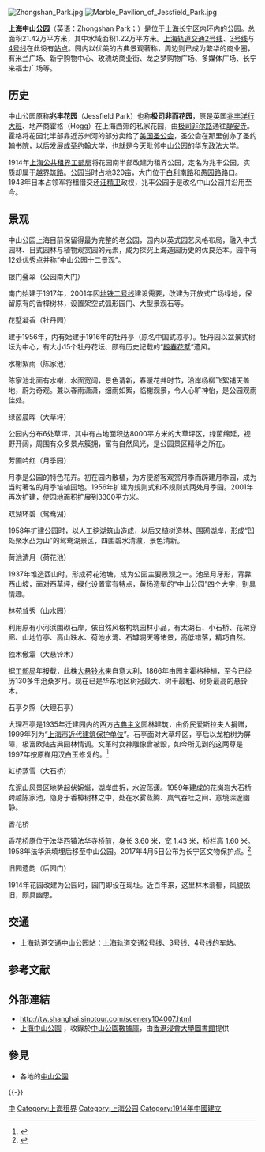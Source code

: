 {{Infobox_park
| name = 中山公园<br />Zhongshan Park
| image = 
[[File:Shanghai13.JPG|无框]]
| caption =中山公园全景
| location = [[上海市|上海市]][[长宁区|长宁区]][[长宁路|长宁路]]780號
| coordinates = {{Coord|31.22120|121.4203}} 
| area = 214,200平方米
| opened = {{Start date|1914}}
| operator = 长宁区绿化和市容管理局
}}

[[File:Zhongshan_Park.jpg|thumb]]
[[File:Marble_Pavilion_of_Jessfield_Park.jpg|thumb]]

'''上海中山公园'''（英语：Zhongshan Park；{{Sha|p1=tson sae kon yoe|ipa=[t͡sőŋsᴇ̄kōŋɦyø᷆]}}）是位于[[上海|上海]][[长宁区|长宁区]]内环内的公园。总面积21.42万平方米，其中水域面积1.22万平方米。[[上海轨道交通|上海轨道交通]][[上海轨道交通2号线|2号线]]、[[上海轨道交通3号线|3号线]]与[[上海轨道交通4号线|4号线]]在此设有[[中山公园站_(上海市)|站点]]。园内以优美的古典景观著称，周边则已成为繁华的商业圈，有米兰广场、新宁购物中心、玫瑰坊商业街、龙之梦购物广场、多媒体广场、长宁来福士广场等。

== 历史 ==
中山公园原称'''兆丰花园'''（Jessfield Park）也称'''极司非而花园'''，原是英国[[兆丰洋行|兆丰洋行]][[大班|大班]]、地产商霍格（Hogg）在上海西郊的私家花园，由[[极司非尔路|极司非尔路]]通往[[静安寺|静安寺]]。霍格将花园北半部靠近苏州河的部分卖给了[[美国圣公会|美国圣公会]]，圣公会在那里创办了圣约翰书院，以后发展成[[圣约翰大学_(上海)|圣约翰大学]]，也就是今天毗邻中山公园的[[华东政法大学|华东政法大学]]。

1914年[[上海公共租界|上海公共租界]][[工部局|工部局]]将花园南半部改建为租界公园，定名为兆丰公园，实质却属于[[上海公共租界越界筑路|越界筑路]]。公园当时占地320亩，大门位于[[长宁路|白利南路]]和[[愚园路|愚园路]]路口。1943年日本占领军将租借交还[[汪精卫|汪精卫]]政权，兆丰公园于是改名中山公园并沿用至今。

== 景观 ==
中山公园上海目前保留得最为完整的老公园，园内以英式园艺风格布局，融入中式园林、日式园林与植物观赏园的元素，成为探究上海造园历史的优良范本。园中有12处优秀点并称“中山公园十二景观”。

;银门叠翠（公园南大门）
南门始建于1917年，2001年因[[上海轨道交通二号线|地铁二号线]]建设需要，改建为开放式广场绿地，保留原有的香樟树林，设置架空式弧形园门、大型景观石等。 

;花墅凝香（牡丹园）
建于1956年，内有始建于1916年的牡丹亭（原名中国式凉亭）。牡丹园以盆景式树坛为中心，有大小15个牡丹花坛、颇有历史记载的“[[殿春花墅|殿春花墅]]”遗风。 

;水榭絮雨（陈家池）
陈家池北面有水榭，水面宽阔，景色请新，春暖花井时节，沿岸杨柳飞絮铺天盖地，蔚为奇观。兼以春雨潇潇，细雨如絮，临榭观景，令人心旷神怡，是公园观雨佳处。 

;绿茵晨晖（大草坪）
公园内分布6处草坪，其中有占地面积达8000平方米的大草坪区，绿茵绵延，视野开阔，周围有众多景点簇拥，富有自然风光，是公园景区精华之所在。 

;芳圃吟红（月季园）
月季是公园的特色花卉。初在园内散植，为方便游客观赏月季而辟建月季园，成为当时著名的月季培植园地。1956年扩建为规则式和不规则式两处月季园。2001年再次扩建，使园地面积扩展到3300平方米。 

;双湖环碧（鸳鸯湖）
1958年扩建公园时，以人工挖湖筑山造成，以后又植树造林、围砌湖岸，形成“凹处聚水凸为山”的鸳鸯湖景区，四围碧水清澈，景色清新。 

;荷池清月（荷花池）
1937年堆造西山时，形成荷花池塘，成为公园主要景观之一。池呈月牙形，背靠西山坡，面对西草坪，绿化设置富有特点，黄杨造型的“中山公园”四个大字，别具情趣。 

;林苑耸秀（山水园）
利用原有小河浜围砌石岸，依自然风格构筑园林小品，有太湖石、小石桥、花架穿廊、山地竹亭、高山跌水、荷池水湾、石罅洞天等诸景，高低错落，精巧自然。 

;独木傲霜（大悬铃木）
据[[工部局|工部局]]年报载，此株[[法国梧桐|大悬铃木]]来自意大利，1866年由园主霍格种植，至今已经历130多年沧桑岁月。现在已是华东地区树冠最大、树干最粗、树身最高的悬铃木。 

;石亭夕照（大理石亭）
大理石亭是1935年迁建园内的西方[[古典主义|古典主义]]园林建筑，由侨民爱斯拉夫人捐赠，1999年列为“[[上海市优秀近代建筑|上海市近代建筑保护单位]]”。石亭面对大草坪区，亭后以龙柏树为屏障，极富欧陆古典园林情调。文革时女神雕像曾被毁，如今所见到的这两尊是1997年按原样用汉白玉修复的。<ref>{{Cite web |url=https://new.qq.com/omn/20190824/20190824A0MPOY00.html |title=存档副本 |access-date=2020-09-14 |archive-date=2020-11-04 |archive-url=https://web.archive.org/web/20201104065212/https://new.qq.com/omn/20190824/20190824A0MPOY00.html }}</ref>

;虹桥蒸雪（大石桥）
东泥山风景区地势起伏婉蜒，湖岸曲折，水波荡漾。1959年建成的花岗岩大石桥跨越陈家池，隐身于香樟树林之中，处在水雾蒸腾、岚气吞吐之间、意境深邃幽静。 

;香花桥
香花桥原位于法华西镇法华寺桥前，身长 3.60 米，宽 1.43 米，桥栏高 1.60 米。1958年法华浜填埋后移至中山公园。2017年4月5日公布为长宁区文物保护点。<ref>{{Cite web |url=http://m.ajmide.com/p.html?p=19445&t=10012044 |title=存档副本 |access-date=2020-09-12 |archive-date=2022-03-31 |archive-url=https://web.archive.org/web/20220331120832/http://m.ajmide.com/p.html?p=19445&t=10012044 }}</ref>

;旧园遗韵（后园门）
1914年花园改建为公园时，园门即设在现址。近百年来，这里林木蓊郁，风貌依旧，颇具幽思。

== 交通 ==
* [[上海轨道交通|上海轨道交通]][[中山公园站_(上海市)|中山公园站]]：[[上海轨道交通2号线|上海轨道交通2号线]]、[[上海轨道交通3号线|3号线]]、[[上海轨道交通四号线|4号线]]的车站。

== 参考文献 ==
{{Reflist}}

== 外部連結 ==
* http://tw.shanghai.sinotour.com/scenery104007.html{{dead link|date=2017年11月 |bot=InternetArchiveBot |fix-attempted=yes }}
*[https://digital.lib.hkbu.edu.hk/sunyatsen/?park=%E4%B8%8A%E6%B5%B7%E4%B8%AD%E5%B1%B1%E5%85%AC%E5%9C%92 上海中山公園] {{Wayback|url=https://digital.lib.hkbu.edu.hk/sunyatsen/?park=%E4%B8%8A%E6%B5%B7%E4%B8%AD%E5%B1%B1%E5%85%AC%E5%9C%92 |date=20211104150718 }}，收錄於[https://digital.lib.hkbu.edu.hk/sunyatsen/index.php 中山公園數據庫]{{Wayback|url=https://digital.lib.hkbu.edu.hk/sunyatsen/index.php |date=20190124082540 }}，由[https://digital.lib.hkbu.edu.hk/digital/project.php 香港浸會大學圖書館]{{Wayback|url=https://digital.lib.hkbu.edu.hk/digital/project.php |date=20181215222621 }}提供

== 參見 ==
{{Portal box|上海}}
* 各地的[[中山公園|中山公園]]

{{-}}
{{上海公园}}
{{上海市功能性区域}}

[[Category:中山公園|中]]
[[Category:上海租界|Category:上海租界]]
[[Category:上海公园|Category:上海公园]]
[[Category:1914年中國建立|Category:1914年中國建立]]